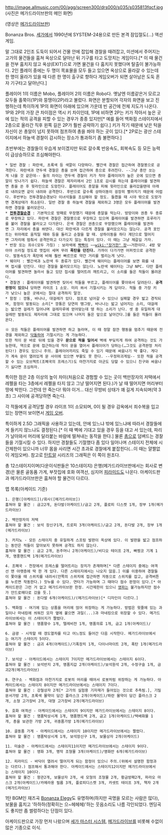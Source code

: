 http://image.allmusic.com/00/agg/screen300/drs000/s035/s035813fqcf.jpg
(사진은 메가드라이브판의 메인 화면)

{{{#!html
<embed src="http://www.youtube.com/v/EX9qBRJIOes?fs=1&amp;hl=ko_KR" type="application/x-shockwave-flash" allowscriptaccess="always" allowfullscreen="true" width="480" height="385"></embed>
}}}
(영상은 [[메가드라이브]]판)

Bonanza Bros.
[[세가]]에서 1990년에 SYSTEM-24용으로 만든 본격 잠입절도(...) 액션 게임.

말 그대로 2인조 도둑이 되어서 건물 안에 잡입해 경찰을 때려잡고, 미션에서 주어지는 고가의 물건들을 훔쳐 옥상으로 달아난 뒤 기구를 타고 도망치는 게임이다.[* 이 때 물건을 전부 훔치지 않고 옥상(EXIT)으로 가면 물건을 다 훔치지 못했다며 탈출이 불가능하다. 2인 플레이 중에는 두 명이 목표물을 모두 들고 있으면 옥상으로 올라갈 수 있는데 한 명이 올라가 있을 때 다른 한 명이 출구로 향하다 게임오버가 되면 살아남은 도둑 혼자 기구타고 달아난다.]

플레이어 1의 이름은 Mobo, 플레이어 2의 이름은 Robo다. 옛날엔 이름같은거 모르고 모두들 홀쭉이(1P)와 뚱땡이(2P)라고 불렀다. 화면은 분할되어 각자의 화면을 보고 진행하는데 특이하게 1P의 화면이 아래에 있으며 가운데 빈 공간에 전체 지도가 나온다.
1P와 2P의 가장 큰 차이점은 역시 키 차이인데, 1P에 비하면 2P는 키가 작아서 높은 곳에 있는 적의 공격을 피할 수 있는 경우가 종종 있지만[* 예를 들어 백화점 스테이지에서 2층으로 올라간 직후 왼쪽 길은 2P가 훨씬 공략하기 쉽다.] 키가 작기 때문에 낮은 턱을 자신이 쏜 총알이 넘지 못하여 점프하여 총을 쏴야 하는 곳이 있다.[* 2P로는 광산 스테이지에서 하늘색 경찰이 감시하는 장소가 통과하기 좀 불편하다.]

초반부에는 경찰들이 우습게 보이겠지만 뒤로 갈수록 반응속도, 회복속도 등 모든 능력이 급상승하므로 조심해야한다.
 * 일반 경찰 : 파란색, 초록색 등 색깔이 다양하다. 빨간색 경찰은 접근하여 경찰봉으로 공격한다. 파란색과 연두색 경찰은 총을 쏘며 접근하여 총으로 후려친다. --그냥 총만 쏘는게 나을 것 같은데-- 둘의 차이는 연두색 경찰이 키가 작아 플레이어가 높은 곳에 있으면 총알이 빗나가기 쉽다. 하늘색 경찰은 제자리에서 2인 1조로 감시를 하는데 플레이어를 발견하면 총을 쏜 후 윗라인으로 도망친다. 플레이어도 총알을 피해 윗라인으로 올라갔을탠데 아래로 내려오면 같이 내려와 공격한다. 후반으로 갈수록 상하이동이 굉장히 빨라지기 때문에 어렵다. 후반부는 전투경찰순경보다 이녀석들을 조심해야 할 정도. 들켰을 때 시야 밖으로 도망가면 경계상태가 취소된다. 일반 경찰 중 하늘색 경찰을 제외하고 3명은 모두 플레이어를 발견하면 경찰을 불러모은다.
 * '''[[전투경찰순경]]''' : 기본적으로 방패로 무장했기 때문에 총알을 막는다. 방망이와 권총 두 종류로 무장하고 있다. 파란색 경찰은 경찰봉으로 무장하고 있으며 플레이어를 발견하면 호루라기를 불어 경찰을 불러오고 다가온다. 은색 경찰은 권총으로 무장했으며 플레이어를 발견하면 그 자리에서 총을 쏴댄다. 대신 파란색과 다르게 경찰을 불러모으지는 않는다. 공격 포인트는 위아래로 움직일 때와 등을 돌리고 순찰을 할 때. 상하이동을 하다 계단으로 떨어지면 그자리에 멈춰서 공격만하고 다가오지 않는 특징이 있다. 이 때는 그냥 제갈길 가자.
 * 반장 또는 죄수(모두 가칭) : 보라색에 [[빡빡이]] ~~[[wiki:"장거한" 장]]~~거한이다. 4방 맞아야 쓰러질 정도로 맷집이 세며 무려 '''폭탄을 던진다.''' 가까이 다가가면 어퍼컷으로 공격한다. 발동속도가 폭탄에 비해 훨씬 빠르므로 약간 거리를 벌리는게 낫다.
 * 웨이터 : 빨간색과 노란색 두 종류가 있다. 빨간색 웨이터는 플레이어를 보면 화를 내며 접시를 던진다. 대신 경찰을 불러모으지는 않는다. 노란색 웨이터는 그냥 NPC. 다만 플레이어를 발견하면 놀라서 들고 있던 접시를 떨어트려 깨트리고, 이 소리를 들은 적들이 몰려온다.
 * 경찰견 : 플레이어를 발견하면 짖어서 적들을 부르고, 플레이어를 쫓아와서 달려든다. '''공격판정이 있으니''' 당하면 라이프 1 소모. 미리 쏴서 기절시키는 게 답이다. 적들 중 가장 키가 낮으니 높은 곳에서는 절대 공격하지 말것.
 * 함정 : 깡통, 바나나, 대걸레가 있다. 점프로 넘어갈 수 있으나 실패할 경우 밟고 경직되며, 함정이 발동되는 소리[* 깡통은 당연히 땡그랑, 바나나는 밟고 넘어지는 소리, 대걸레는 밟으면 걸레가 일어나며 걸레자루에 얻어맞는데 뎅 하는 소리가 난다. 셋 중 유일하게 대걸레만 발동되도 제자리에 그대로 있으며 나머지 둘은 앞으로 날아간다.]를 들은 적들이 몰려온다.

 ※ 모든 적들은 플레이어를 발견하면 '''{{{#red !}}}'''하고 놀라며, 이 때 정말 잠깐 행동을 멈추기 때문에 전경을 제외하고 [[닥돌]]하여 기절시키는 게 가능하다.
 또한 적이 문 바로 뒤에 있을 경우 '''문으로 적을 밀어서''' 벽에 부딪치게 하여 공격하는 것도 가능한데, 역으로 문에 접근하는데 적이 문을 열어서 플레이어가 당하는(…그것도 공격판정 처리된다!) 경우도 있으니 주의. 플레이어끼리도 죽일 수 있기 때문에 싸움나기 딱 좋다. 게다가 계속 문이 열려있게 문 사이에 있으면 부활도 못 한다. --우정파괴게임-- 또한 적을 공격할 수 있는 오브젝트(조폐국의 프레스기)도 마찬가지로 아군도 당할 수 있으니 친구와 싸움나기 싫다면 조심하자.
특이한 점은 2층 이상의 높이 차이(처음으로 경험할 수 있는 곳이 백만장자의 저택에서 레펠을 타는 3층에서 레펠을 타지 않고 그냥 떨어지면 된다.)가 날 때 떨어지면 머리부터 땅에 박힌다. 그런데 안 죽는다! 뭐야 이거... 대신 무방비 상태가 꽤 길게 지속되며(약 3초) 그 사이에 공격당하면 죽는다.

각 적들에게 공격당할 경우 라이프 1이 소모되며, 0이 될 경우 감옥에서 죄수복을 입고 있는 장면이 보이면서 [[게임 오버]].

특이하게 2.5D 그래픽을 사용하고 있는데, 안에 있느냐 밖에 있느냐에 따라서 경찰들에게 들키지 않느냐도 결정된다.[* 이 때 벽에 기대고 있을 경우 등을 대고 서 있는데, 파리가 날아와서 머리에 달라붙는 바람에 떨쳐내는 동작을 한다.] 물론 [[총]]으로 덤벼드는 경찰들을 기절시킬 수 있다. 하지만 경찰들도 기절했다 좀 있다 일어나며 스테이지 전체에 시간제한이 있으니까 너무 몸을 사리면 시간 초과로 경찰에게 붙잡힌다(...이 때는 얄짤없이 게임오버). 참고로 [[탄트알]] 시리즈의 그래픽은 이 쪽이 원조다.

총 12스테이지이며(다운이식판들은 10스테이지) 은행(메가드라이브판에서는 회사로 변경)은 물론 골동품 가게, 부잣집에 호화 여객선, 심지어 [[피라미드]]도 나온다. 아케이드판과 메가드라이브판은 훔쳐야 할 물건이 다르다.

맵 목록(아케이드 기준)
 1. 은행([아케이드])/회사([메가드라이브])
 훔쳐야 할 물건 : 금고2개, 돈다발(아케이드)/금고 2개, 플로피 디스켓 1개, 장부 1개(메가드라이브)

 2. 백만장자의 저택
 훔쳐야 할 물건 : 보석 장신구1개, 트로피 3개(아케이드)/금고 2개, 돈다발 2개, 장부 1개(메가드라이브) 

 3. 카지노 - 모든 스테이지 중 유일하게 스프링 발판이 옥상에 있다. 이 발판을 밟고 점프하는 동안은 적들이 알아보지 못하며 공격도 하지 않는다.
 훔쳐야 할 물건 : 금고 2개, 돈주머니 2개(아케이드)/비디오 테이프 2개, 빠찡코 기계 1개, 명풍핸드백 1개(메가드라이브)

 4. 조폐국 - 천장에서 프레스를 떨어트리는 장치가 존재하며[* 다른 스테이지 중에는 여객선 맨 아랫층에 딱 한 개 있다. 다른 스테이지에서는 나오지 않음.] 이를 이용하여 경찰들이 쫓아올 때 스위치를 내려서(안쪽의 스위치에 접근하면 자동으로 스위치를 잡고, 공격버튼을 누르면 작동한다.) 짓누를 수 있다. 연타가 가능하며 그 때마다 점수 판정이 있다.[* 아케이드판은 그런 거 없고 메가드라이브판 한정. 시간제한이 있으니 [[영파]]는 불가능하지만 점수가 안드로메다로 갔을 듯.]
 훔쳐야 할 물건 : 돈다발 6개(아케이드)/(메가드라이브)[* 디자인이 다르다.]

 5. 백화점 - 여기에 있는 상품을 머리에 얹어 위장하는 게 가능하다. 방법은 윗줄에 있는 과일이나 마네킹에 씌워진 모자 옆에 붙으면 과일(...)과 마네킹으로 위장할 수 있다. 메가드라이브에서는 이 스테이지가 짤렸다.
 훔쳐야 할 물건 : 명품향수 1개, 텔레비전 1개, 명품의류 1개, 금고 1개(아케이드)/

 6. 금광 - 시작할 때 갱도열차를 타고 어느정도 들어간 다음 시작한다. 메가드라이브에서는 여기가 스테이지 5이다.
 훔쳐야 할 물건 : 금괴 4개(아케이드)/기폭장치 1개, 다이너마이트 2개, 폭탄 1개(메가드라이브)

 7. 보석상 - 아케이드에서는 스테이지 7이지만 메가드라이브에서는 스테이지 6이다.
 훔쳐야 할 물건 : 보석반지 2개, 명품지갑 2개(아케이드)/보석원석 2개, 수정구슬 1개, 금괴2개(메가드라이브)

 8. 연구소 - 백화점과 마찬가지로 로봇의 머리를 떼어서 로봇처럼 위장하는 게 가능하다. 아케이드에서는 스테이지 8이지만 메가드라이브에서는 스테이지 7이다.
 훔쳐야 할 물건 : 강철상자 2개[* 고가의 실험용 기자재가 들어있는 것으로 추측됨.], 기밀문서가방 2개, 초록색 물약이 담긴 플라스크 2개(아케이드)/파란 물약이 담긴 플라스크 2개, 소형 고가장비 2개, 대형 고가장비 2개(메가드라이브)

 9. 호화 여객선 - 아케이드에서는 스테이지 9이지만 메가드라이브에서는 스테이지 8이다.
 훔쳐야 할 물건 : 명품탁상시계 1개, 명품핸드백 2개, 금고 1개(아케이드)/택배화물 1개, 총을 보관한 가방 2개, 귀중품가방 1개(메가드라이브)

 10. 골동품 가게 - 아케이드에서는 스테이지 10이지만 메가드라이브에서는 짤렸다.
 훔쳐야 할 물건 : 명품탁상시계 1개, 보석장신구 1개, 보물상자 2개(아케이드)

 11. 미술관 - 아케이드에서는 스테이지11이지만 메가드라이브에서는 스테이지 9이다.
 훔쳐야 할 물건 : 명화 3개, 명작 조형물 3개(아케이드)/명화만 6개(메가드라이브)

 12. 피라미드 - 바닥이 열려서 떨어지게 되는 함정이 있으니 주의.(위에서 설명한 함정과는 다르다.) 점프해서 통과해야 한다. 아케이드에서는 스테이지12이지만 메가드라이브에서는 스테이지 10이다.
 훔쳐야 할 물건 : 왕관2개, 보물상자 2개, 새 모형의 조형물 2개, 황금방패2개, 파라오 마스크 2개(아케이드)/카메라용 필름 3개, 플로피디스켓 3개, 카셋트 테이프 3개, 책자 2개(메가드라이브) 

1탄 BGM인 재즈곡 [http://www.youtube.com/watch?v=EfB3WtsFyIY Bonanza Elegy]도 유명하며(하지만 곡명을 모르는 사람은 많다), 보물을 훔치고 '하하하(정확히는 으~헤헤헤)'하는 웃음소리도 나름 각인되었다. 엔딩곡도 좋지만 좀 썰렁하다는 단점이 있다.

아케이드판으로 가장 먼저 나왔으며 [[세가 마스터 시스템]], [[메가드라이브]]를 비롯해 수없이 많은 기종으로 이식.

